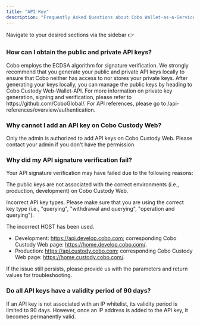 ```yaml
---
title: "API Key"
description: "Frequently Asked Questions about Cobo Wallet-as-a-Service"
---
```

<Tip> Navigate to your desired sections via the sidebar   👉 </Tip>

### How can I obtain the public and private API keys?
<Expandable title="Answer">
      <ResponseField >
      Cobo employs the ECDSA algorithm for signature verification. We strongly recommend that you generate your public and private API keys locally to ensure that Cobo neither has access to nor stores your private keys. After generating your keys locally, you can manage the public keys by heading to Cobo Custody Web-Wallet-API. For more information on private key generation, signing and verification, please refer to https://github.com/CoboGlobal/. For API references, please go to /api-references/overview/authentication.
      </ResponseField>
  </Expandable>

### Why cannot I add an API key on Cobo Custody Web?
<Expandable title="Answer">
      <ResponseField >
      Only the admin is authorized to add API keys on Cobo Custody Web. Please contact your admin if you don't have the permission
      </ResponseField>
  </Expandable>

### Why did my API signature verification fail?
<Expandable title="Answer">
      <ResponseField >
      Your API signature verification may have failed due to the following reasons:

The public keys are not associated with the correct environments (i.e., production, development) on Cobo Custody Web.

Incorrect API key types. Please make sure that you are using the correct key type (i.e., "querying", "withdrawal and querying", "operation and querying").

The incorrect HOST has been used.
- Development: https://api.develop.cobo.com; corresponding Cobo Custody Web page: https://home.develop.cobo.com/.
- Production: https://api.custody.cobo.com; corresponding Cobo Custody Web page: https://home.custody.cobo.com/.

If the issue still persists, please provide us with the parameters and return values for troubleshooting.
      </ResponseField>
  </Expandable>


### Do all API keys have a validity period of 90 days?
<Expandable title="Answer">
      <ResponseField >
      If an API key is not associated with an IP whitelist, its validity period is limited to 90 days. However, once an IP address is added to the API key, it becomes permanently valid.
      </ResponseField>
  </Expandable>
